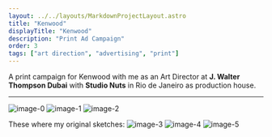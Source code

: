 ```yaml
---
layout: ../../layouts/MarkdownProjectLayout.astro
title: "Kenwood"
displayTitle: "Kenwood"
description: "Print Ad Campaign"
order: 3
tags: ["art direction", "advertising", "print"]
---
```


A print campaign for Kenwood with me as an Art Director at **J. Walter Thompson Dubai** with **Studio Nuts** in Rio de Janeiro as production house.

---

![image-0](/assets/projects/Kenwood/Kenwood-0.jpg)
![image-1](/assets/projects/Kenwood/Kenwood-1.jpg)
![image-2](/assets/projects/Kenwood/Kenwood-2.jpg)

These where my original sketches:
![image-3](/assets/projects/Kenwood/Kenwood-3.jpg)
![image-4](/assets/projects/Kenwood/Kenwood-4.jpg)
![image-5](/assets/projects/Kenwood/Kenwood-5.jpg)

